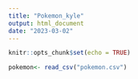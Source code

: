 ```yaml
---
title: "Pokemon_kyle"
output: html_document
date: "2023-03-02"
---
```


```r
knitr::opts_chunk$set(echo = TRUE)
```
```r
pokemon<- read_csv("pokemon.csv")
```

